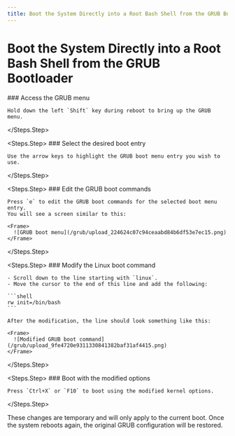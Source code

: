 ```yaml
---
title: Boot the System Directly into a Root Bash Shell from the GRUB Bootloader
---
```


# Boot the System Directly into a Root Bash Shell from the GRUB Bootloader

<Steps>
  <Steps.Step>
    ### Access the GRUB menu

    Hold down the left `Shift` key during reboot to bring up the GRUB menu.
  </Steps.Step>

  <Steps.Step>
    ### Select the desired boot entry

    Use the arrow keys to highlight the GRUB boot menu entry you wish to use.
  </Steps.Step>

  <Steps.Step>
    ### Edit the GRUB boot commands

    Press `e` to edit the GRUB boot commands for the selected boot menu entry.  
    You will see a screen similar to this:

    <Frame>
      ![GRUB boot menu](/grub/upload_224624c07c94ceaabd84b6df53e7ec15.png)
    </Frame>
  </Steps.Step>

  <Steps.Step>
    ### Modify the Linux boot command

    - Scroll down to the line starting with `linux`.  
    - Move the cursor to the end of this line and add the following:

    ```shell
    rw init=/bin/bash
    ```

    After the modification, the line should look something like this:

    <Frame>
      ![Modified GRUB boot command](/grub/upload_9fe4720e9311330841382baf31af4415.png)
    </Frame>
  </Steps.Step>

  <Steps.Step>
    ### Boot with the modified options

    Press `Ctrl+X` or `F10` to boot using the modified kernel options.
  </Steps.Step>
</Steps>

<Note>
  These changes are temporary and will only apply to the current boot. Once the system reboots again, the original GRUB configuration will be restored.
</Note>
